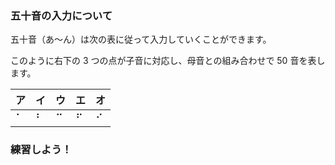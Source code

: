 
### 五十音の入力について

五十音（あ～ん）は次の表に従って入力していくことができます。

このように右下の 3 つの点が子音に対応し、母音との組み合わせで 50 音を表します。

| ア  | イ  | ウ  | エ  | オ  |
| --- | --- | --- | --- | --- |
| ⠁   | ⠃   | ⠉   | ⠋   | ⠊   |

### 練習しよう！

<PracticeTouch
  question="Q1 「きあい」を入力してください。"
  answer="きあい"
  length={3}
/>
<br />
<PracticeTouch
  question="Q2 「くき」を入力してください。"
  answer="くき"
  length={2}
/>
<br />
<PracticeTouch
  question="Q2 「こうくう」を入力してください。"
  answer="こうくう"
  length={4}
/>

